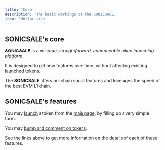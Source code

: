 ```yaml
---
title: 'Core'
description: 'The basic workings of the SONICSALE.'
icon: 'dollar-sign'
---
```


## SONICSALE's core

**SONICSALE** is a *no-code, straightforward, enhanceable token launching platform*.

It is designed to get new features over time, without affecting existing launched tokens.

The **SONICSALE** offers on-chain social features and leverages the speed of the best EVM L1 chain.

## SONICSALE's features

You may [launch](https://docs.sonic.sale/launch) a token from the [main page](https://sonic.sale), by filling up a very simple form.

You may [bump and comment on tokens](https://docs.sonic.sale/buy).

See the links above to get more information on the details of each of these features.